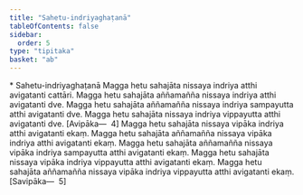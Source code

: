 ```yaml
---
title: "Sahetu-indriyaghaṭanā"
tableOfContents: false
sidebar:
  order: 5
type: "tipitaka"
basket: "ab"
---
```



<DynamicBreadcrumb />

<Paragraph type="center">
* Sahetu-indriyaghaṭanā
</Paragraph>

<Division number="371">

<Paragraph number="1125">
Magga hetu sahajāta nissaya indriya atthi avigatanti cattāri. Magga hetu sahajāta aññamañña nissaya indriya atthi avigatanti dve. Magga hetu sahajāta aññamañña nissaya indriya sampayutta atthi avigatanti dve. Magga hetu sahajāta nissaya indriya vippayutta atthi avigatanti dve. [Avipāka—  4]
</Paragraph>

<Paragraph number="1126">
Magga hetu sahajāta nissaya vipāka indriya atthi avigatanti ekaṃ. Magga hetu sahajāta aññamañña nissaya vipāka indriya atthi avigatanti ekaṃ. Magga hetu sahajāta aññamañña nissaya vipāka indriya sampayutta atthi avigatanti ekaṃ. Magga hetu sahajāta nissaya vipāka indriya vippayutta atthi avigatanti ekaṃ. Magga hetu sahajāta aññamañña nissaya vipāka indriya vippayutta atthi avigatanti ekaṃ. [Savipāka—  5]
</Paragraph>
</Division>